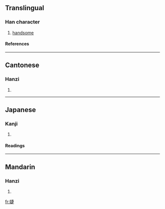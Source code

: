 ==Translingual==
===Han character===
{{Han char|rn=38|rad=女|as=08|sn=11|four=4548<sub>1</sub>|canj=女十中人 (VJLO)}}
# [[handsome]]
====References====
{{Han ref|kx=0264.280|dkj=06412|dj=0531.190|hdz=21057.050|uh=5A55|ud=23125|bh=D4D0|bd=54480}}
----
==Cantonese==
===Hanzi===
{{yue-hanzi|jyut=|y=jit6}}
# {{defn|Cantonese}}
----
==Japanese==
===Kanji===
{{ja-kanji|grade=|rs=女08}}
# {{defn|Japanese}} 
====Readings====
{{ja-readings|on=[[しょう]] (shō)|kun=[[みめよい]] (mimeyoi)}}
----
==Mandarin==
===Hanzi===
{{cmn-hanzi|pin=[[jié]] (jie2)|wg=chieh<sup>2</sup>}}
# {{defn|Mandarin}}

[[fr:婕]]